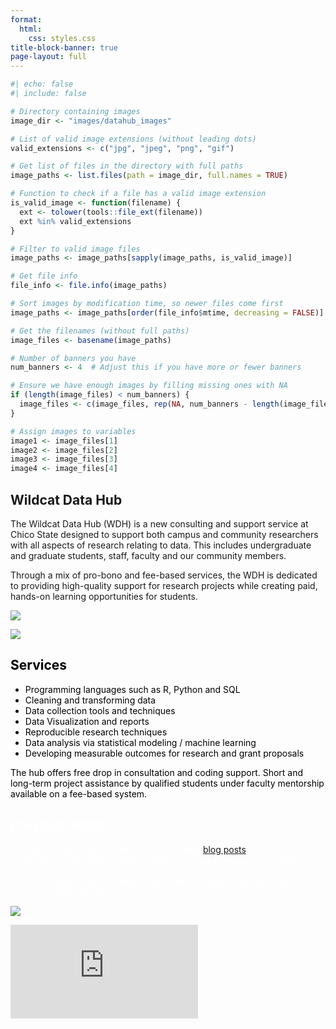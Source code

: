 ```yaml
---
format: 
  html:
    css: styles.css
title-block-banner: true
page-layout: full 
---
```


```r
#| echo: false
#| include: false

# Directory containing images
image_dir <- "images/datahub_images"

# List of valid image extensions (without leading dots)
valid_extensions <- c("jpg", "jpeg", "png", "gif")

# Get list of files in the directory with full paths
image_paths <- list.files(path = image_dir, full.names = TRUE)

# Function to check if a file has a valid image extension
is_valid_image <- function(filename) {
  ext <- tolower(tools::file_ext(filename))
  ext %in% valid_extensions
}

# Filter to valid image files
image_paths <- image_paths[sapply(image_paths, is_valid_image)]

# Get file info
file_info <- file.info(image_paths)

# Sort images by modification time, so newer files come first
image_paths <- image_paths[order(file_info$mtime, decreasing = FALSE)]

# Get the filenames (without full paths)
image_files <- basename(image_paths)

# Number of banners you have
num_banners <- 4  # Adjust this if you have more or fewer banners

# Ensure we have enough images by filling missing ones with NA
if (length(image_files) < num_banners) {
  image_files <- c(image_files, rep(NA, num_banners - length(image_files)))
}

# Assign images to variables
image1 <- image_files[1]
image2 <- image_files[2]
image3 <- image_files[3]
image4 <- image_files[4]
```

::::  {.layout-container}
::: {.welcome-section}

# Wildcat Data Hub

The Wildcat Data Hub (WDH) is a new consulting and support service at Chico State designed to support both campus and community researchers with all aspects of research relating to data. This includes undergraduate and graduate students, staff, faculty and our community members.

Through a mix of pro-bono and fee-based services, the WDH is dedicated to providing high-quality support for research projects while creating paid, hands-on learning opportunities for students. 

:::

::: {.image-section}
![](`r if (!is.na(image1)) sprintf('%s/%s', image_dir, image1)`){style="max-width: 100%; height: auto;"}
:::
::::

::::  {.layout-container .banner--light}
::: {.image-section}
![](`r if (!is.na(image2)) sprintf('%s/%s', image_dir, image2)`){style="max-width: 100%; height: auto;"}
:::
::: {.welcome-section--light"}

# Services {style="color:black;"}

* Programming languages such as R, Python and SQL
* Cleaning and transforming data
* Data collection tools and techniques
* Data Visualization and reports
* Reproducible research techniques
* Data analysis via statistical modeling / machine learning
* Developing measurable outcomes for research and grant proposals

The hub offers free drop in consultation and coding support. Short and long-term project assistance by qualified students under faculty mentorship available on a fee-based system. 

:::

::::

::::  {.layout-container .banner--blue}
::: {.welcome-section}

# Previous Work {style="color:white;"}
* Supporting student authors in contributing [blog posts](projects.html)
* Writing scripts import large quantities of data files into R for wrangling and analysis. 
* Assisting graduate student thesis work with importing and cleaning time series data from sensors.  
:::
::: {.image-section}
![](`r if (!is.na(image3)) sprintf('%s/%s', image_dir, image3)`){style="max-width: 100%; height: auto;"}
:::

::::

```{=html}
<iframe
  id="JotFormIFrame-241545296222152"
  title="Wildcat Data Hub Client Intake Form"
  onload="window.parent.scrollTo(0,0)"
  allowtransparency="true"
  src="https://form.jotform.com/241545296222152"
  frameborder="0"
  scrolling="no"
>
</iframe>
```
